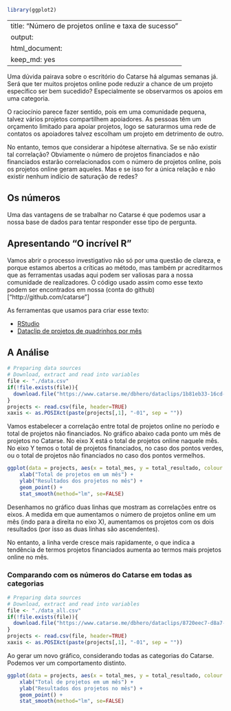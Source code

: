 ```r
library(ggplot2)
```
---
title: "Número de projetos online e taxa de sucesso"
output:
  html_document:
    keep_md: yes
---

Uma dúvida pairava sobre o escritório do Catarse há algumas semanas já.
Será que ter muitos projetos online pode reduzir a chance de um projeto específico ser bem sucedido?
Especialmente se observarmos os apoios em uma categoria.

O raciocínio parece fazer sentido, pois em uma comunidade pequena, talvez vários projetos compartilhem apoiadores. As pessoas têm um orçamento limitado para apoiar projetos, logo se saturarmos uma rede de contatos os apoiadores talvez escolham um projeto em detrimento de outro.

No entanto, temos que considerar a hipótese alternativa. Se se não existir tal correlação?
Obviamente o número de projetos financiados e não financiados estarão correlacionados com o 
número de projetos online, pois os projetos online geram aqueles. Mas e se isso for a única 
relação e não existir nenhum indício de saturação de redes?

## Os números

Uma das vantagens de se trabalhar no Catarse é que podemos usar a nossa base de dados para tentar 
responder esse tipo de pergunta.

## Apresentando "O incrível R"
Vamos abrir o processo investigativo não só por uma questão de clareza, e porque estamos abertos a críticas ao método, mas também pr acreditarmos que as ferramentas usadas aqui podem ser valiosas para a nossa comunidade de realizadores. O código usado assim como esse texto podem ser encontrados em nossa (conta do github)["http://github.com/catarse"]

As ferramentas que usamos para criar esse texto:

 * [RStudio](http://www.rstudio.com/)
 * [Dataclip de projetos de quadrinhos por mês](https://www.catarse.me/dbhero/dataclips/1b81eb33-16cd-4a1b-a76f-efe1bab9aa4e.csv)

## A Análise

```r
# Preparing data sources
# Download, extract and read into variables
file <- "./data.csv"
if(!file.exists(file)){
  download.file("https://www.catarse.me/dbhero/dataclips/1b81eb33-16cd-4a1b-a76f-efe1bab9aa4e.csv", destfile=file, method="curl")
}
projects <- read.csv(file, header=TRUE)
xaxis <- as.POSIXct(paste(projects[,1], "-01", sep = ""))
```

Vamos estabelecer a correlação entre total de projetos online no período e total de projetos não financiados. No gráfico abaixo cada ponto um mês de projetos no Catarse. No eixo X está o total de projetos online naquele mês. No eixo Y temos o total de projetos financiados, no caso dos pontos verdes, ou o total de projetos não financiados no caso dos pontos vermelhos.

```r
ggplot(data = projects, aes(x = total_mes, y = total_resultado, colour = resultado)) + 
    xlab("Total de projetos em um mês") +
    ylab("Resultados dos projetos no mês") +
    geom_point() +
    stat_smooth(method="lm", se=FALSE)
```

Desenhamos no gráfico duas linhas que mostram as correlações entre os eixos. A medida em que aumentamos o número de projetos online em um mês (indo para a direita no eixo X), aumentamos os projetos com os dois resultados (por isso as duas linhas são ascendentes).

No entanto, a linha verde cresce mais rapidamente, o que indica a tendência de termos projetos financiados aumenta ao termos mais projetos online no mês.

### Comparando com os números do Catarse em todas as categorias
```r
# Preparing data sources
# Download, extract and read into variables
file <- "./data_all.csv"
if(!file.exists(file)){
  download.file("https://www.catarse.me/dbhero/dataclips/8720eec7-d8a7-4adc-a3ed-8fac162fde65.csv", destfile=file, method="curl")
}
projects <- read.csv(file, header=TRUE)
xaxis <- as.POSIXct(paste(projects[,1], "-01", sep = ""))
```

Ao gerar um novo gráfico, considerando todas as categorias do Catarse. Podemos ver um comportamento distinto. 

```r
ggplot(data = projects, aes(x = total_mes, y = total_resultado, colour = resultado)) + 
    xlab("Total de projetos em um mês") +
    ylab("Resultados dos projetos no mês") +
    geom_point() +
    stat_smooth(method="lm", se=FALSE)
```

